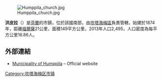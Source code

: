 [[File:Humppila_church.jpg|thumb]]

'''洪皮拉'''（{{lang-fi|Humppila}}）是[[芬蘭|芬蘭]]的市鎮，位於該國南部，由[[坎塔海梅區|坎塔海梅區]]負責管轄，始建於1874年，距離[[福爾薩|福爾薩]]21公里，面積149平方公里，2013年人口2,495，人口密度為每平方公里16.86人。

==外部連結==
{{commonscat|Humppila}}
*[http://www.humppila.fi/ Municipality of Humppila] {{Wayback|url=http://www.humppila.fi/ |date=20210206105944 }} – Official website

{{Finland-geo-stub}}
{{坎塔海梅区}}

[[Category:坎塔海梅区市镇|Category:坎塔海梅区市镇]]